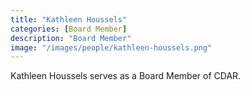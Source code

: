 ```yaml
---
title: "Kathleen Houssels"
categories: [Board Member]
description: "Board Member"
image: "/images/people/kathleen-houssels.png"
---
```


Kathleen Houssels serves as a Board Member of CDAR.
